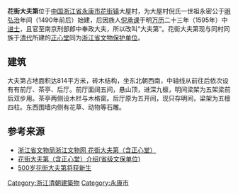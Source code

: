 {{文物保护单位
| 级别 = 省级
| 省区市 = 浙江省
| 名称 = 花街大夫第（含[[正心堂|正心堂]]）
| 图片 = 
| 编号 = 5-61
| 分类 = 古建筑
| 时代 = [[明|明]]
| 所在 = [[浙江省|浙江省]][[金华市|金华市]][[永康市|永康市]]
| 登录 = 2005年
}}

'''花街大夫第'''位于[[中国|中国]][[浙江省|浙江省]][[永康市|永康市]][[花街镇|花街镇]]大屋村，为大屋村倪氏一世祖永密公于[[明|明]][[弘治|弘治]]年间（1490年前后）始建，后因族人[[倪承课|倪承课]]于明[[万历|万历]]二十三年（1595年）中[[进士|进士]]，且官至南京刑部郎中奉政大夫，所以改叫“大夫第”。花街大夫第现与同村同族于[[清代|清代]]所建的[[正心堂|正心堂]]同为[[浙江省文物保护单位|浙江省文物保护单位]]。

== 建筑 ==
大夫第占地面积达814平方米，砖木结构，坐东北朝西南，中轴线从前往后依次设有有前厅、茶亭、后厅。前厅面阔五间，悬山顶，进深九檩，明间梁架为五架梁前后双步用。茶亭两侧设木栏与木格窗。后厅原为五开间，现只存明间，梁架为五檩四柱。东西围墙内侧有花草、动物等石雕。

== 参考来源 ==
*[https://web.archive.org/web/20160304203250/http://www.zjww.gov.cn/unit/2006-02-27/55376076.shtml 浙江省文物局浙江文物网 花街大夫第（含正心堂）]
*[http://60.191.213.82/CMS2/home/showNews.jsp?NewsID=709&SmallClassID=30 花街大夫第（含正心堂）介绍(省级文保单位)]{{dead link|date=2018年4月 |bot=InternetArchiveBot |fix-attempted=yes }}
*[http://yknews.zjol.com.cn/paper/html/2009-08/20/content_3185.htm 500岁花街大夫第将获新生]{{dead link|date=2018年4月 |bot=InternetArchiveBot |fix-attempted=yes }}

[[Category:浙江清朝建築物|Category:浙江清朝建築物]]
[[Category:永康市|Category:永康市]]